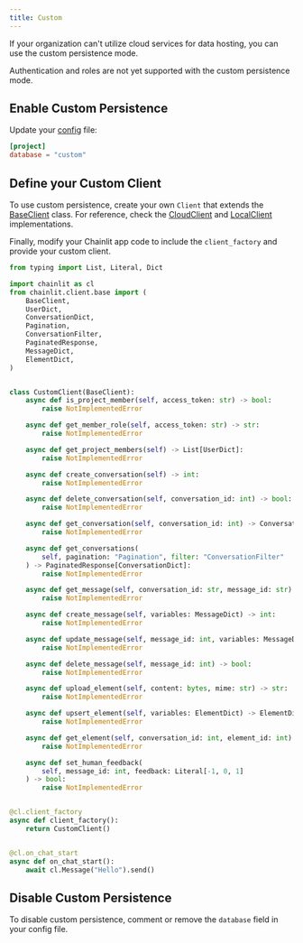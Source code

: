 ```yaml
---
title: Custom
---
```


If your organization can't utilize cloud services for data hosting, you can use the custom persistence mode.

<Note>
  Authentication and roles are not yet supported with the custom persistence
  mode.
</Note>

## Enable Custom Persistence

Update your [config](/cloud/config) file:

```toml
[project]
database = "custom"
```

## Define your Custom Client

To use custom persistence, create your own `Client` that extends the [BaseClient](https://github.com/Chainlit/chainlit/blob/main/src/chainlit/client/base.py) class. For reference, check the [CloudClient](https://github.com/Chainlit/chainlit/blob/main/src/chainlit/client/cloud.py) and [LocalClient](https://github.com/Chainlit/chainlit/blob/main/src/chainlit/client/local.py) implementations.

Finally, modify your Chainlit app code to include the `client_factory` and provide your custom client.

```py
from typing import List, Literal, Dict

import chainlit as cl
from chainlit.client.base import (
    BaseClient,
    UserDict,
    ConversationDict,
    Pagination,
    ConversationFilter,
    PaginatedResponse,
    MessageDict,
    ElementDict,
)


class CustomClient(BaseClient):
    async def is_project_member(self, access_token: str) -> bool:
        raise NotImplementedError

    async def get_member_role(self, access_token: str) -> str:
        raise NotImplementedError

    async def get_project_members(self) -> List[UserDict]:
        raise NotImplementedError

    async def create_conversation(self) -> int:
        raise NotImplementedError

    async def delete_conversation(self, conversation_id: int) -> bool:
        raise NotImplementedError

    async def get_conversation(self, conversation_id: int) -> ConversationDict:
        raise NotImplementedError

    async def get_conversations(
        self, pagination: "Pagination", filter: "ConversationFilter"
    ) -> PaginatedResponse[ConversationDict]:
        raise NotImplementedError

    async def get_message(self, conversation_id: str, message_id: str) -> Dict:
        raise NotImplementedError

    async def create_message(self, variables: MessageDict) -> int:
        raise NotImplementedError

    async def update_message(self, message_id: int, variables: MessageDict) -> bool:
        raise NotImplementedError

    async def delete_message(self, message_id: int) -> bool:
        raise NotImplementedError

    async def upload_element(self, content: bytes, mime: str) -> str:
        raise NotImplementedError

    async def upsert_element(self, variables: ElementDict) -> ElementDict:
        raise NotImplementedError

    async def get_element(self, conversation_id: int, element_id: int) -> ElementDict:
        raise NotImplementedError

    async def set_human_feedback(
        self, message_id: int, feedback: Literal[-1, 0, 1]
    ) -> bool:
        raise NotImplementedError


@cl.client_factory
async def client_factory():
    return CustomClient()


@cl.on_chat_start
async def on_chat_start():
    await cl.Message("Hello").send()
```

## Disable Custom Persistence

To disable custom persistence, comment or remove the `database` field in your config file.
